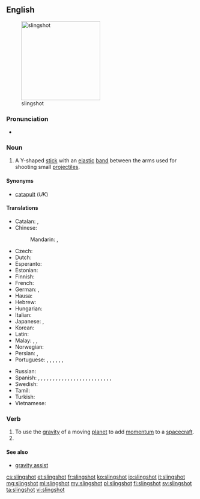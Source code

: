 ==English==
[[File:Slingshot (weapon).jpg|thumb|right|210px|slingshot]]

===Pronunciation===
* {{a|RP}} {{IPA|/ˈslɪŋʃɒt/}}

===Noun===
{{en-noun}}

# A Y-shaped [[stick]] with an [[elastic]] [[band]] between the arms used for shooting small [[projectile]]s.

====Synonyms====
* [[catapult]] (''UK'')

====Translations====
{{trans-top|Y-shaped stick}}
* Catalan: {{t-|ca|tirador|m}}, {{t+|ca|profunda}}
* Chinese:
*: Mandarin: {{t|cmn|彈弓|sc=Hani}}, {{t|cmn|弹弓|tr=dàngōng|sc=Hani}}
* Czech: {{t-|cs|prak|m}}
* Dutch: {{t+|nl|katapult|m}}
* Esperanto: {{t-|eo|ŝtonĵetileto}}
* Estonian: {{t-|et|ragulka}}
* Finnish: {{t+|fi|ritsa}}
* French: {{t+|fr|fronde|f}}
* German: {{t-|de|Schleuder|f}}, {{t+|de|Zwille|f}}
* Hausa: {{t-|ha|majajjawa|f|alt=màjajjawā}}
* Hebrew: {{t+|he|רוגטקה|sc=Hebr}}
* Hungarian: {{t-|hu|csúzli}}
* Italian: {{t+|it|fionda|f}}
* Japanese: {{t+|ja|パチンコ|tr=pachinko|sc=Jpan}}, {{t-|ja|スリングショット|tr=suringshotto|sc=Jpan}}
* Korean: {{t+|ko|새총|tr=saechong|sc=Hang}}
* Latin: {{t-|la|fustibalus|m}}
* Malay: {{t-|ms|lastik}}, {{t-|ms|tarbil}}, {{t-|ms|jepretan}}
* Norwegian: {{t-|no|sprettert|m}}
* Persian: {{t-|fa|فلاخن|tr=falâxan|sc=fa-Arab}}, {{t-|fa|قلاب سنگ|tr=qollâb-sang|sc=fa-Arab}}
* Portuguese: {{t+|pt|estilingue}}, {{t+|pt|baladeira}}, {{t-|pt|atiradeira|f}}, {{t+|pt|fisga|f}}, {{t-|pt|bodoque|m}}, {{t+|pt|funda|f}}, {{t-|pt|setra|f}}
{{trans-mid}}
* Russian: {{t+|ru|рогатка|f|tr=rogátka}}
* Spanish: {{t-|es|baladora|f}} {{qualifier|Peruvian Amazonia}}, {{t-|es|biombo|m}} {{qualifier|Panama}}, {{t-|es|catapulta|f}} {{qualifier|Costa Rica}}, {{t-|es|cauchera|f}} {{qualifier|Colombia}}, {{t+|es|charpe|m}} {{qualifier|Southwestern Mexico}}, {{t-|es|chilinchate|m}} {{qualifier|Honduras}}, {{t+|es|china|f}} {{qualifier|Venezuela}}, {{t-|es|estiladera|f}} {{qualifier|Spain's Canary Islands}}, {{t+|es|fonda|f}} {{qualifier|Central and Western Venezuela}}, {{t+|es|gomera|f}} {{qualifier|Argentina}}, {{t+|es|gomero|m}} {{qualifier|Northwestern and Southern Central Spain}}, {{t+|es|honda|f}} {{qualifier|Bolivia|Colombian Atlantic Coast|Chile|Guatemala|Northwestern Argentina|Northwestern Venezuela|Peru|Uruguay}}, {{t-|es|hondilla|f}} {{qualifier|El Salvador|Honduras}}, {{t-|es|hondita|f}} {{qualifier|Paraguay}}, {{t-|es|hulera|f}} {{qualifier|Nicaragua}}, {{t-|es|jebe|m}} {{qualifier|Peru}}, {{t-|es|resortera|f}} {{qualifier|Costa Rica|Ecuador|Mexican standard usage}}, {{t-|es|tiracantos|m}} {{qualifier|Western Central Spain}}, {{t-|es|tirachinas|m}} {{qualifier|Spain standard usage}}, {{t-|es|tirachinos|m}} {{qualifier|Southwestern Spain}}, {{t-|es|tiradera|f}} {{qualifier|Spain's Canary Islands}}, {{t+|es|tirador|m}} {{qualifier|Northwestern Mexico|Southern Central and Northeastern Spain}}, {{t-|es|tiragomas|m}} {{qualifier|Northern Central Spain|specifically Cantabria, Basque Country, Soria, La Rioja and Aragon}}, {{t-|es|tirahule|m}} {{qualifier|Southeastern Mexico}}, {{t-|es|tirapiedras|m}} {{qualifier|Cuba|Dominican Republic}}, {{t-|es|tira-tira|m}} {{qualifier|Northwestern Venezuela, specifically State of Falcon}}
* Swedish: {{t-|sv|slangbella|c}}
* Tamil: {{t+|ta|சுண்டுவில்|tr=cuṇṭuvil}}
* Turkish: {{t+|tr|sapan}}
* Vietnamese: {{t+|vi|súng cao su}}
{{trans-bottom}}

===Verb===
{{en-verb|slingshot|t|ed}}

# To use the [[gravity]] of a moving [[planet]] to add [[momentum]] to a [[spacecraft]].
# {{rfdef|lang=en}} <!-- further senses. can be used of a rollercoaster ride, a bicycle, perhaps a car... -->

====See also====
* [[gravity assist]]

[[cs:slingshot]]
[[et:slingshot]]
[[fr:slingshot]]
[[ko:slingshot]]
[[io:slingshot]]
[[it:slingshot]]
[[mg:slingshot]]
[[ml:slingshot]]
[[my:slingshot]]
[[pl:slingshot]]
[[fi:slingshot]]
[[sv:slingshot]]
[[ta:slingshot]]
[[vi:slingshot]]